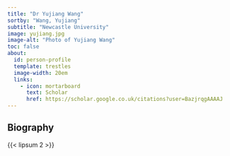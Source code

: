 ```yaml
---
title: "Dr Yujiang Wang"
sortby: "Wang, Yujiang"
subtitle: "Newcastle University"
image: yujiang.jpg
image-alt: "Photo of Yujiang Wang"
toc: false
about:
  id: person-profile
  template: trestles
  image-width: 20em
  links:
    - icon: mortarboard
      text: Scholar
      href: https://scholar.google.co.uk/citations?user=BazjrqgAAAAJ
---
```



:::{#person-profile}

## Biography

{{< lipsum 2 >}}

:::
